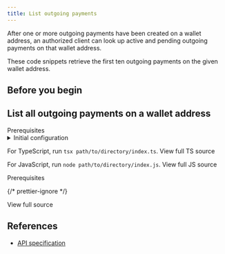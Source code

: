 ```yaml
---
title: List outgoing payments
---
```



After one or more outgoing payments have been created on a wallet address, an authorized client can look up active and pending outgoing payments on that wallet address.

These code snippets retrieve the first ten outgoing payments on the given wallet address.

## Before you begin

<Begin />

## List all outgoing payments on a wallet address

<Tabs>
<TabItem label='TypeScript/JavaScript' icon='seti:javascript'>
<LinkButton href="https://github.com/interledger/open-payments-snippets/blob/main/README.md#prerequisites" target="_blank" icon="external" iconPlacement="start">Prerequisites</LinkButton>

<details>
  <summary>Initial configuration</summary>
  <Ts />
</details>

<TsImport />

<ChunkedSnippet
  source='outgoing-payment/outgoing-payment-list.ts'
  l='node'
  chunk='3'
/>

<ChunkedSnippet
  source='outgoing-payment/outgoing-payment-list.ts'
  l='node'
  chunk='4'
/>

For TypeScript, run `tsx path/to/directory/index.ts`. <LinkOut href='https://github.com/interledger/open-payments/blob/main/snippets/node/outgoing-payment/outgoing-payment-list.ts'>View full TS source</LinkOut>

For JavaScript, run `node path/to/directory/index.js`. <LinkOut href='https://github.com/interledger/open-payments/blob/main/snippets/node/outgoing-payment/outgoing-payment-list.js'>View full JS source</LinkOut>

</TabItem>
<TabItem label="PHP" icon='seti:php'>
<LinkButton href="https://github.com/interledger/open-payments-php-snippets/blob/main/README.md#prerequisites" target="_blank" icon="external" iconPlacement="start">Prerequisites</LinkButton>

<PhpImport />

<ChunkedSnippet
  source='https://raw.githubusercontent.com/interledger/open-payments-php-snippets/refs/heads/main/src/Command/OutgoingPayment/OutgoingPaymentList.php'
  chunk='3'
/>
<ChunkedSnippet
  source='https://raw.githubusercontent.com/interledger/open-payments-php-snippets/refs/heads/main/src/Command/OutgoingPayment/OutgoingPaymentList.php'
  chunk='4'
/>
{/* prettier-ignore */}
<p><LinkOut href='https://github.com/interledger/open-payments-php-snippets/blob/main/src/Command/OutgoingPayment/OutgoingPaymentList.php'>View full source</LinkOut></p>
</TabItem>
</Tabs>

## References

- [API specification](/apis/resource-server/operations/list-outgoing-payments)
